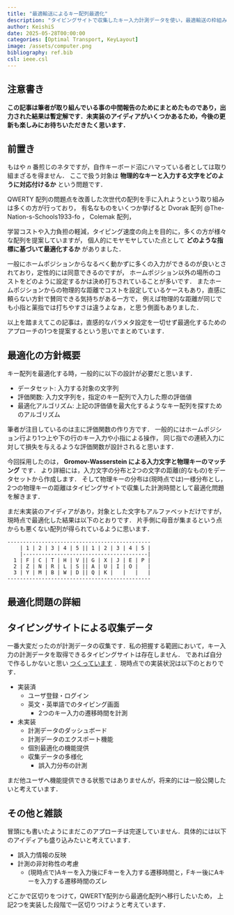 ```yaml
---
title: "最適輸送によるキー配列最適化"
description: "タイピングサイトで収集したキー入力計測データを使い，最適輸送の枠組みでキー配列を最適化"
author: KeishiS
date: 2025-05-28T00:00:00
categories: [Optimal Transport, KeyLayout]
image: /assets/computer.png
bibliography: ref.bib
csl: ieee.csl
---
```


## 注意書き

**この記事は筆者が取り組んでいる事の中間報告のためにまとめたものであり，出力された結果は暫定解です．未実装のアイディアがいくつかあるため，今後の更新も楽しみにお待ちいただきたく思います．**

## 前置き

もはや $n$ 番煎じのネタですが，自作キーボード沼にハマっている者としては取り組まざるを得ません．
ここで扱う対象は **物理的なキーと入力する文字をどのように対応付けるか** という問題です．

QWERTY 配列の問題点を改善した次世代の配列を手に入れようという取り組みは多くの方が行っており，
有名なものをいくつか挙げると Dvorak 配列 @The-Nation-s-Schools1933-fo ，
Colemak 配列，

学習コストや入力負担の軽減，タイピング速度の向上を目的に，多くの方が様々な配列を提案していますが，
個人的にモヤモヤしていた点として **どのような指標に基づいて最適化するか** がありました．

一般にホームポジションからなるべく動かずに多くの入力ができるのが良いとされており，定性的には同意できるのですが，
ホームポジション以外の場所のコストをどのように設定するかは決め打ちされていることが多いです．
またホームポジションからの物理的な距離でコストを設定しているケースもあり，直感に頼らない方針で賛同できる気持ちがある一方で，
例えば物理的な距離が同じでも小指と薬指では打ちやすさは違うよなぁ，と思う側面もありました．

以上を踏まえてこの記事は，直感的なパラメタ設定を一切せず最適化するためのアプローチの1つを提案するという思いでまとめています．

## 最適化の方針概要

キー配列を最適化する時，一般的に以下の設計が必要だと思います．

* データセット: 入力する対象の文字列
* 評価関数: 入力文字列を，指定のキー配列で入力した際の評価値
* 最適化アルゴリズム: 上記の評価値を最大化するようなキー配列を探すためのアルゴリズム

筆者が注目しているのは主に評価関数の作り方です．
一般的にはホームポジション行より1つ上や下の行のキー入力や小指による操作，
同じ指での連続入力に対して損失を与えるような評価関数が設計されると思います．

今回採用したのは， **Gromov-Wasserstein による入力文字と物理キーのマッチング** です．
より詳細には，入力文字の分布と2つの文字の距離(的なもの)をデータセットから作成します．
そして物理キーの分布は(現時点では)一様分布とし，2つの物理キーの距離はタイピングサイトで収集した計測時間として最適化問題を解きます．

まだ未実装のアイディアがあり，対象とした文字もアルファベットだけですが，現時点で最適化した結果は以下のとおりです．
片手側に母音が集まるという点からも悪くない配列が得られているように思います．

```shell
----------------------------------------------
    | 1 | 2 | 3 | 4 | 5 || 1 | 2 | 3 | 4 | 5 |
    |----------------------------------------|
  1 | F | C | T | H | V || G | X | J | E | P |
  2 | Z | N | R | L | S || A | U | I | O |   |
  3 | Y | M | B | W | D || Q | K |   |   |   |
----------------------------------------------
```

## 最適化問題の詳細

## タイピングサイトによる収集データ

一番大変だったのが計測データの収集です．私の把握する範囲において，キー入力の計測データを取得できるタイピングサイトは存在しません．
であれば自分で作るしかないと思い [つくっています](https://keylytix.app) ．現時点での実装状況は以下のとおりです．

* 実装済
  - ユーザ登録・ログイン
  - 英文・英単語でのタイピング画面
    * 2つのキー入力の遷移時間を計測
* 未実装
  - 計測データのダッシュボード
  - 計測データのエクスポート機能
  - 個別最適化の機能提供
  - 収集データの多様化
    * 誤入力分布の計測

まだ他ユーザへ機能提供できる状態ではありませんが，将来的には一般公開したいと考えています．

## その他と雑談

冒頭にも書いたようにまだこのアプローチは完遂していません．具体的には以下のアイディアも盛り込みたいと考えています．

* 誤入力情報の反映
* 計測の非対称性の考慮
  - (現時点で)Aキーを入力後にFキーを入力する遷移時間と，Fキー後にAキーを入力する遷移時間のズレ

どこかで区切りをつけて，QWERTY配列から最適化配列へ移行したいため，
上記2つを実装した段階で一区切りつけようと考えています．
